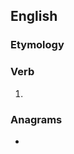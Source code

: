 ==English==

===Etymology===
{{suffix|en|nurse|eth|nocat=1}}

===Verb===
{{head|en|verb form}}

# {{en-archaic third-person singular of|nurse}}

===Anagrams===
* {{anagrams|en|a=ehnrstu|hunters|reshunt|shunter}}